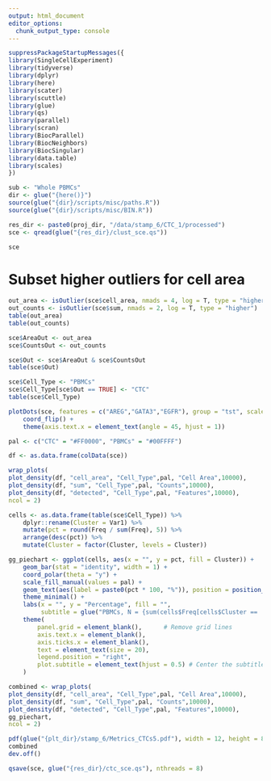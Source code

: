 ```yaml
---
output: html_document
editor_options: 
  chunk_output_type: console
---
```


```r
suppressPackageStartupMessages({
library(SingleCellExperiment)
library(tidyverse)
library(dplyr)
library(here)
library(scater)
library(scuttle)
library(glue)
library(qs)
library(parallel)
library(scran)
library(BiocParallel)
library(BiocNeighbors)
library(BiocSingular)
library(data.table)
library(scales)
})
```

```r
sub <- "Whole PBMCs"
dir <- glue("{here()}")
source(glue("{dir}/scripts/misc/paths.R"))
source(glue("{dir}/scripts/misc/BIN.R"))
```

```r
res_dir <- paste0(proj_dir, "/data/stamp_6/CTC_1/processed")
sce <- qread(glue("{res_dir}/clust_sce.qs"))
```

```r
sce
```

# Subset higher outliers for cell area
```r
out_area <- isOutlier(sce$cell_area, nmads = 4, log = T, type = "higher")
out_counts <- isOutlier(sce$sum, nmads = 2, log = T, type = "higher")
table(out_area)
table(out_counts)
```

```r
sce$AreaOut <- out_area
sce$CountsOut <- out_counts

sce$Out <- sce$AreaOut & sce$CountsOut
table(sce$Out)
```

```r
sce$Cell_Type <- "PBMCs"
sce$Cell_Type[sce$Out == TRUE] <- "CTC"
table(sce$Cell_Type)
```


```r
plotDots(sce, features = c("AREG","GATA3","EGFR"), group = "tst", scale =TRUE, center = TRUE) +
    coord_flip() +
    theme(axis.text.x = element_text(angle = 45, hjust = 1)) 
```

```r
pal <- c("CTC" = "#FF0000", "PBMCs" = "#00FFFF")
```

```r
df <- as.data.frame(colData(sce))

wrap_plots(
plot_density(df, "cell_area", "Cell_Type",pal, "Cell Area",10000),
plot_density(df, "sum", "Cell_Type",pal, "Counts",10000),
plot_density(df, "detected", "Cell_Type",pal, "Features",10000),
ncol = 2)
```

```r
cells <- as.data.frame(table(sce$Cell_Type)) %>%
    dplyr::rename(Cluster = Var1) %>%
    mutate(pct = round(Freq / sum(Freq), 5)) %>%
    arrange(desc(pct)) %>%
    mutate(Cluster = factor(Cluster, levels = Cluster))

gg_piechart <- ggplot(cells, aes(x = "", y = pct, fill = Cluster)) +
    geom_bar(stat = "identity", width = 1) +
    coord_polar(theta = "y") +
    scale_fill_manual(values = pal) +
    geom_text(aes(label = paste0(pct * 100, "%")), position = position_stack(vjust = 0.5), size = 3) +
    theme_minimal() +
    labs(x = "", y = "Percentage", fill = "",
         subtitle = glue("PBMCs, N = {sum(cells$Freq[cells$Cluster == 'PBMCs'])}; CTCs, N = {sum(cells$Freq[cells$Cluster == 'CTC'])} ")) +
    theme(
        panel.grid = element_blank(),      # Remove grid lines
        axis.text.x = element_blank(), 
        axis.ticks.x = element_blank(), 
        text = element_text(size = 20), 
        legend.position = "right",
        plot.subtitle = element_text(hjust = 0.5) # Center the subtitle
    )
```


```r
combined <- wrap_plots(
plot_density(df, "cell_area", "Cell_Type",pal, "Cell Area",10000),
plot_density(df, "sum", "Cell_Type",pal, "Counts",10000),
plot_density(df, "detected", "Cell_Type",pal, "Features",10000),
gg_piechart,
ncol = 2)
```


```r
pdf(glue("{plt_dir}/stamp_6/Metrics_CTCs5.pdf"), width = 12, height = 8)
combined
dev.off()
```


```r
qsave(sce, glue("{res_dir}/ctc_sce.qs"), nthreads = 8)
```

